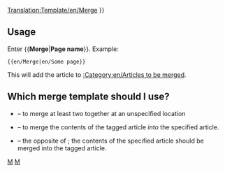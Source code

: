 <noinclude>[[Translation:Template/en/Merge]]</noinclude><noinclude>
</noinclude>
{{en/Ambox| type  = move
| image = en/Merge.png
| text  =  {{#IF: {{{1|}}} |It has been suggested that this article or section be [https://www.wikipedia.org/wiki/Wikipedia:Merging and moving pages merged] into<!--
                            --> ''[[:{{NAMESPACE}}:{{{1}}}|{{{1}}}]]''. ([[:{{NAMESPACE}} talk:{{{1}}}|Discuss]]) | No page name was supplied, fix this or remove the template
}} }}<includeonly>{{{2|[[Category:en/Articles to be merged|{{PAGENAME}}]]}}}</includeonly><noinclude>

==Usage==
Enter <nowiki>{{</nowiki>'''Merge'''|'''Page name'''<nowiki>}}</nowiki>. Example:
<pre>{{en/Merge|en/Some page}}</pre>
This will add the article to [[:Category:en/Articles to be merged]].

== Which merge template should I use? ==
* {{en/S|en/Merge}} &ndash; to merge at least two together at an unspecified location
* {{en/S|en/Mergeto}} &ndash; to merge the contents of the tagged article ''into'' the specified article.
* {{en/S|en/Mergefrom}} &ndash; the opposite of {{en/S|en/Mergeto}}; the contents of the specified article should be merged into the tagged article.

[[Category:en/Templates|M]][[Category:en/Message boxes|M]]</noinclude>